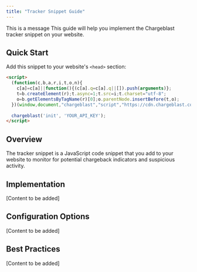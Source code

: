 ```yaml
---
title: "Tracker Snippet Guide"
---
```


<Info>
This is a message
</Info>
This guide will help you implement the Chargeblast tracker snippet on your website.

## Quick Start

Add this snippet to your website's `<head>` section:

```html
<script>
  (function(c,b,a,r,i,t,o,n){
    c[a]=c[a]||function(){(c[a].q=c[a].q||[]).push(arguments)};
    t=b.createElement(r);t.async=1;t.src=i;t.charset="utf-8";
    o=b.getElementsByTagName(r)[0];o.parentNode.insertBefore(t,o);
  })(window,document,"chargeblast","script","https://cdn.chargeblast.com/tracker.js");
  
  chargeblast('init', 'YOUR_API_KEY');
</script>
```

## Overview

The tracker snippet is a JavaScript code snippet that you add to your website to monitor for potential chargeback indicators and suspicious activity.

## Implementation

[Content to be added]

## Configuration Options

[Content to be added]

## Best Practices

[Content to be added] 